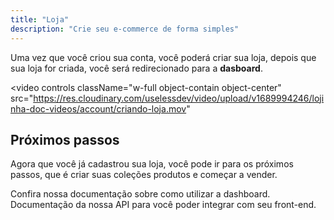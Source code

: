 ```yaml
---
title: "Loja"
description: "Crie seu e-commerce de forma simples"
---
```


Uma vez que você criou sua conta, você poderá criar sua loja, depois que sua loja for criada,
você será redirecionado para a **dasboard**.

<video
  controls
  className="w-full object-contain object-center"
  src="https://res.cloudinary.com/uselessdev/video/upload/v1689994246/lojinha-doc-videos/account/criando-loja.mov"
></video>

## Próximos passos

Agora que você já cadastrou sua loja, você pode ir para os próximos passos, que é criar
suas coleções produtos e começar a vender.

<CardGroup cols={2}>
  <Card title="Funcionalidades" icon="square-1" href="/features/collections">
    Confira nossa documentação sobre como utilizar a dashboard.
  </Card>

  <Card title="API" icon="square-2" href="/api-playground/configuration">
    Documentação da nossa API para você poder integrar com seu front-end.
  </Card>
</CardGroup>
